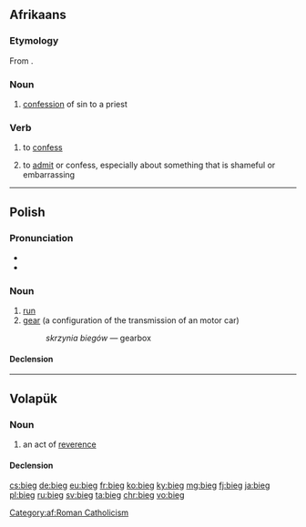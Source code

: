 ==Afrikaans==

===Etymology===
From {{etyl|nl|af}} {{m|nl|biecht}}.

===Noun===
{{af-noun|biegte}}

# {{lb|af|religion}} [[confession]] of sin to a priest

===Verb===
{{af-verb}}

# {{lb|af|religion}} to [[confess]]
# to [[admit]] or confess, especially about something that is shameful or embarrassing

[[Category:af:Roman Catholicism]]

----

==Polish==

===Pronunciation===
* {{IPA|[bʲɛk]|lang=pl}}
* {{audio|pl-bieg.ogg|audio|lang=pl}}

===Noun===
{{pl-noun|m-in}}

# [[run]]
# [[gear]] (a configuration of the transmission of an motor car)
#: ''skrzynia biegów'' — gearbox

====Declension====
{{pl-decl-noun-m-in}}

----

==Volapük==

===Noun===
{{vo-noun}}

# an act of [[reverence]]

====Declension====
{{vo-decl-noun}}

[[cs:bieg]]
[[de:bieg]]
[[eu:bieg]]
[[fr:bieg]]
[[ko:bieg]]
[[ky:bieg]]
[[mg:bieg]]
[[fj:bieg]]
[[ja:bieg]]
[[pl:bieg]]
[[ru:bieg]]
[[sv:bieg]]
[[ta:bieg]]
[[chr:bieg]]
[[vo:bieg]]